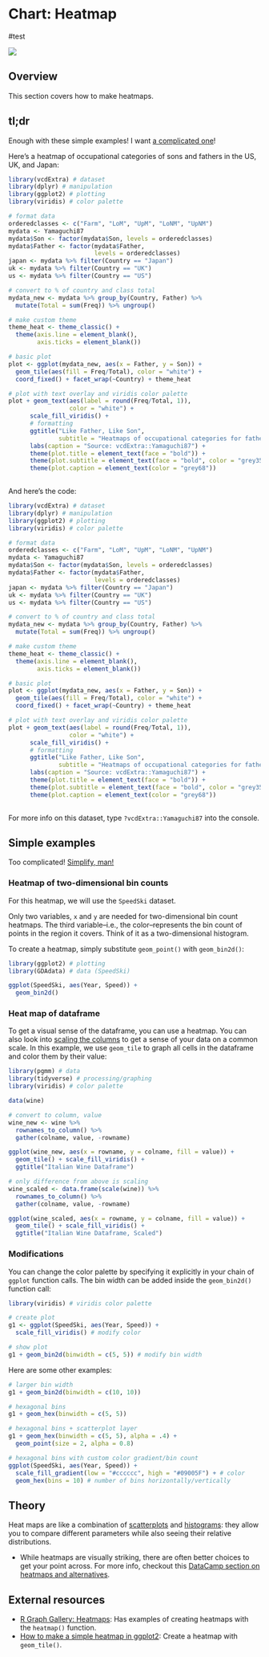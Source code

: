 # Chart: Heatmap {#heatmap}
#test

<!-- Chapter Banner -->
![](images/banners/banner_heatmap.png)

## Overview

This section covers how to make heatmaps.

## tl;dr

Enough with these simple examples! I want [a complicated one](https://www.youtube.com/watch?v=tl8WjoE79Wo){target="_blank"}!

Here's a heatmap of occupational categories of sons and fathers in the US, UK, and Japan:
```r
library(vcdExtra) # dataset
library(dplyr) # manipulation
library(ggplot2) # plotting
library(viridis) # color palette

# format data
orderedclasses <- c("Farm", "LoM", "UpM", "LoNM", "UpNM")
mydata <- Yamaguchi87
mydata$Son <- factor(mydata$Son, levels = orderedclasses)
mydata$Father <- factor(mydata$Father,
                        levels = orderedclasses)
japan <- mydata %>% filter(Country == "Japan")
uk <- mydata %>% filter(Country == "UK")
us <- mydata %>% filter(Country == "US")

# convert to % of country and class total
mydata_new <- mydata %>% group_by(Country, Father) %>% 
  mutate(Total = sum(Freq)) %>% ungroup()

# make custom theme
theme_heat <- theme_classic() +
  theme(axis.line = element_blank(),
        axis.ticks = element_blank())

# basic plot
plot <- ggplot(mydata_new, aes(x = Father, y = Son)) +
  geom_tile(aes(fill = Freq/Total), color = "white") +
  coord_fixed() + facet_wrap(~Country) + theme_heat

# plot with text overlay and viridis color palette
plot + geom_text(aes(label = round(Freq/Total, 1)), 
                 color = "white") +
      scale_fill_viridis() +
      # formatting
      ggtitle("Like Father, Like Son",
              subtitle = "Heatmaps of occupational categories for fathers and sons, by country") +
      labs(caption = "Source: vcdExtra::Yamaguchi87") +
      theme(plot.title = element_text(face = "bold")) +
      theme(plot.subtitle = element_text(face = "bold", color = "grey35")) +
      theme(plot.caption = element_text(color = "grey68"))
  
```

And here's the code:
```r
library(vcdExtra) # dataset
library(dplyr) # manipulation
library(ggplot2) # plotting
library(viridis) # color palette

# format data
orderedclasses <- c("Farm", "LoM", "UpM", "LoNM", "UpNM")
mydata <- Yamaguchi87
mydata$Son <- factor(mydata$Son, levels = orderedclasses)
mydata$Father <- factor(mydata$Father,
                        levels = orderedclasses)
japan <- mydata %>% filter(Country == "Japan")
uk <- mydata %>% filter(Country == "UK")
us <- mydata %>% filter(Country == "US")

# convert to % of country and class total
mydata_new <- mydata %>% group_by(Country, Father) %>% 
  mutate(Total = sum(Freq)) %>% ungroup()

# make custom theme
theme_heat <- theme_classic() +
  theme(axis.line = element_blank(),
        axis.ticks = element_blank())

# basic plot
plot <- ggplot(mydata_new, aes(x = Father, y = Son)) +
  geom_tile(aes(fill = Freq/Total), color = "white") +
  coord_fixed() + facet_wrap(~Country) + theme_heat

# plot with text overlay and viridis color palette
plot + geom_text(aes(label = round(Freq/Total, 1)), 
                 color = "white") +
      scale_fill_viridis() +
      # formatting
      ggtitle("Like Father, Like Son",
              subtitle = "Heatmaps of occupational categories for fathers and sons, by country") +
      labs(caption = "Source: vcdExtra::Yamaguchi87") +
      theme(plot.title = element_text(face = "bold")) +
      theme(plot.subtitle = element_text(face = "bold", color = "grey35")) +
      theme(plot.caption = element_text(color = "grey68"))
  
```

For more info on this dataset, type `?vcdExtra::Yamaguchi87` into the console.

## Simple examples

Too complicated! [Simplify, man!](https://www.youtube.com/watch?v=PlsW2hd06R0){target="_blank"}

### Heatmap of two-dimensional bin counts

For this heatmap, we will use the `SpeedSki` dataset.

Only two variables, `x` and `y` are needed for two-dimensional bin count heatmaps. The third variable--i.e., the color--represents the bin count of points in the region it covers. Think of it as a two-dimensional histogram.

To create a heatmap, simply substitute `geom_point()` with `geom_bin2d()`:
```r
library(ggplot2) # plotting 
library(GDAdata) # data (SpeedSki)

ggplot(SpeedSki, aes(Year, Speed)) + 
  geom_bin2d()
```

### Heat map of dataframe

To get a visual sense of the dataframe, you can use a heatmap. You can also look into [scaling the columns](https://stackoverflow.com/questions/15215457/standardize-data-columns-in-r){target="_blank"} to get a sense of your data on a common scale. In this example, we use `geom_tile` to graph all cells in the dataframe and color them by their value:
```r
library(pgmm) # data
library(tidyverse) # processing/graphing
library(viridis) # color palette

data(wine)

# convert to column, value
wine_new <- wine %>%
  rownames_to_column() %>%
  gather(colname, value, -rowname)

ggplot(wine_new, aes(x = rowname, y = colname, fill = value)) +
  geom_tile() + scale_fill_viridis() +
  ggtitle("Italian Wine Dataframe")
```

```r
# only difference from above is scaling
wine_scaled <- data.frame(scale(wine)) %>%
  rownames_to_column() %>%
  gather(colname, value, -rowname)

ggplot(wine_scaled, aes(x = rowname, y = colname, fill = value)) +
  geom_tile() + scale_fill_viridis() +
  ggtitle("Italian Wine Dataframe, Scaled")
```

### Modifications

You can change the color palette by specifying it explicitly in your chain of `ggplot` function calls. The bin width can be added inside the `geom_bin2d()` function call:
```r
library(viridis) # viridis color palette

# create plot
g1 <- ggplot(SpeedSki, aes(Year, Speed)) + 
  scale_fill_viridis() # modify color

# show plot
g1 + geom_bin2d(binwidth = c(5, 5)) # modify bin width
```

Here are some other examples:
```r
# larger bin width
g1 + geom_bin2d(binwidth = c(10, 10)) 
```

```r
# hexagonal bins
g1 + geom_hex(binwidth = c(5, 5))
```

```r
# hexagonal bins + scatterplot layer
g1 + geom_hex(binwidth = c(5, 5), alpha = .4) + 
  geom_point(size = 2, alpha = 0.8)
```

```r
# hexagonal bins with custom color gradient/bin count
ggplot(SpeedSki, aes(Year, Speed)) + 
  scale_fill_gradient(low = "#cccccc", high = "#09005F") + # color
  geom_hex(bins = 10) # number of bins horizontally/vertically
```

## Theory

Heat maps are like a combination of [scatterplots](scatter.html) and [histograms](histo.html): they allow you to compare different parameters while also seeing their relative distributions.

*   While heatmaps are visually striking, there are often better choices to get your point across. For more info, checkout this [DataCamp section on heatmaps and alternatives](https://campus.datacamp.com/courses/data-visualization-with-ggplot2-2/chapter-4-best-practices?ex=10){target="_blank"}.

## External resources
- [R Graph Gallery: Heatmaps](https://www.r-graph-gallery.com/heatmap/){target="_blank"}: Has examples of creating heatmaps with the `heatmap()` function.
- [How to make a simple heatmap in ggplot2](https://www.r-bloggers.com/how-to-make-a-simple-heatmap-in-ggplot2/){target="_blank"}: Create a heatmap with `geom_tile()`.













